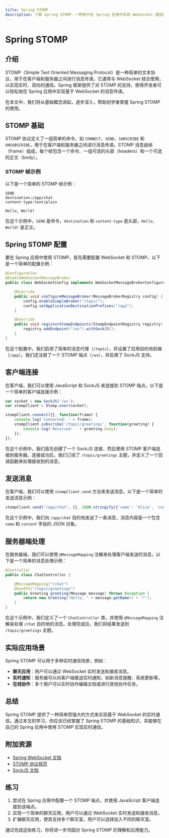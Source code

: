 ```yaml
---
title: Spring STOMP
description: 了解 Spring STOMP，一种用于在 Spring 应用中实现 WebSocket 通信的协议。本文将从基础概念讲起，逐步深入，帮助初学者掌握 STOMP 的使用。
---
```


# Spring STOMP

## 介绍

STOMP（Simple Text Oriented Messaging Protocol）是一种简单的文本协议，用于在客户端和服务器之间进行消息传递。它通常与 WebSocket 结合使用，以实现实时、双向的通信。Spring 框架提供了对 STOMP 的支持，使得开发者可以轻松地在 Spring 应用中实现基于 WebSocket 的消息传递。

在本文中，我们将从基础概念讲起，逐步深入，帮助初学者掌握 Spring STOMP 的使用。

## STOMP 基础

STOMP 协议定义了一组简单的命令，如 `CONNECT`、`SEND`、`SUBSCRIBE` 和 `UNSUBSCRIBE`，用于在客户端和服务器之间进行消息传递。STOMP 消息由帧（frame）组成，每个帧包含一个命令、一组可选的头部（headers）和一个可选的正文（body）。

### STOMP 帧示例

以下是一个简单的 STOMP 帧示例：

```
SEND
destination:/app/chat
content-type:text/plain

Hello, World!
```

在这个示例中，`SEND` 是命令，`destination` 和 `content-type` 是头部，`Hello, World!` 是正文。

## Spring STOMP 配置

要在 Spring 应用中使用 STOMP，首先需要配置 WebSocket 和 STOMP。以下是一个简单的配置示例：

```java
@Configuration
@EnableWebSocketMessageBroker
public class WebSocketConfig implements WebSocketMessageBrokerConfigurer {

    @Override
    public void configureMessageBroker(MessageBrokerRegistry config) {
        config.enableSimpleBroker("/topic");
        config.setApplicationDestinationPrefixes("/app");
    }

    @Override
    public void registerStompEndpoints(StompEndpointRegistry registry) {
        registry.addEndpoint("/ws").withSockJS();
    }
}
```

在这个配置中，我们启用了简单的消息代理（`/topic`），并设置了应用目的地前缀（`/app`）。我们还注册了一个 STOMP 端点（`/ws`），并启用了 SockJS 支持。

## 客户端连接

在客户端，我们可以使用 JavaScript 和 SockJS 来连接到 STOMP 端点。以下是一个简单的客户端连接示例：

```javascript
var socket = new SockJS('/ws');
var stompClient = Stomp.over(socket);

stompClient.connect({}, function(frame) {
    console.log('Connected: ' + frame);
    stompClient.subscribe('/topic/greetings', function(greeting) {
        console.log('Received: ' + greeting.body);
    });
});
```

在这个示例中，我们首先创建了一个 SockJS 连接，然后使用 STOMP 客户端连接到服务器。连接成功后，我们订阅了 `/topic/greetings` 主题，并定义了一个回调函数来处理接收到的消息。

## 发送消息

在客户端，我们可以使用 `stompClient.send` 方法来发送消息。以下是一个简单的发送消息示例：

```javascript
stompClient.send("/app/chat", {}, JSON.stringify({'name': 'Alice', 'content': 'Hello, World!'}));
```

在这个示例中，我们向 `/app/chat` 目的地发送了一条消息，消息内容是一个包含 `name` 和 `content` 字段的 JSON 对象。

## 服务器端处理

在服务器端，我们可以使用 `@MessageMapping` 注解来处理客户端发送的消息。以下是一个简单的消息处理示例：

```java
@Controller
public class ChatController {

    @MessageMapping("/chat")
    @SendTo("/topic/greetings")
    public Greeting greeting(Message message) throws Exception {
        return new Greeting("Hello, " + message.getName() + "!");
    }
}
```

在这个示例中，我们定义了一个 `ChatController` 类，并使用 `@MessageMapping` 注解来处理 `/chat` 目的地的消息。处理完成后，我们将结果发送到 `/topic/greetings` 主题。

## 实际应用场景

Spring STOMP 可以用于多种实时通信场景，例如：

- **聊天应用**：用户可以通过 WebSocket 实时发送和接收消息。
- **实时通知**：服务器可以向客户端推送实时通知，如新消息提醒、系统更新等。
- **在线协作**：多个用户可以实时协作编辑文档或进行其他协作任务。

## 总结

Spring STOMP 提供了一种简单而强大的方式来实现基于 WebSocket 的实时通信。通过本文的学习，你应该已经掌握了 Spring STOMP 的基础知识，并能够在自己的 Spring 应用中使用 STOMP 实现实时通信。

## 附加资源

- [Spring WebSocket 文档](https://docs.spring.io/spring-framework/docs/current/reference/html/web.html#websocket)
- [STOMP 协议规范](https://stomp.github.io/stomp-specification-1.2.html)
- [SockJS 文档](https://github.com/sockjs/sockjs-client)

## 练习

1. 尝试在 Spring 应用中配置一个 STOMP 端点，并使用 JavaScript 客户端连接到该端点。
2. 实现一个简单的聊天应用，用户可以通过 WebSocket 实时发送和接收消息。
3. 扩展聊天应用，使其支持多个聊天室，用户可以选择加入不同的聊天室。

通过完成这些练习，你将进一步巩固对 Spring STOMP 的理解和应用能力。